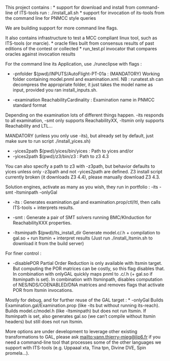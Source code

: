 This project contains :
* support for download and install from command-line of ITS-tools run : ./install_all.sh
* support for invocation of its-tools from the command line for PNMCC style queries

We are building support for more command line flags.

It also contains infrastructure to test a MCC compliant linux tool, such as ITS-tools (or marcie).
* oracle files built from consensus results of past editions of the contest or collected
* run_test.pl invocator that compares oracles against invocation results

For the command line its Application, use ./runeclipse with flags :



* -pnfolder $(pwd)/INPUTS/AutoFlight-PT-01a  : (MANDATORY) Working folder containing model.pnml and examination.xml. 
NB : runatest.sh can decompress the appropriate folder, it just takes the model name as input, provided you ran install_inputs.sh.

* -examination ReachabilityCardinality : Examination name in PNMCC standard format

Depending on the examination lots of different things happen. 
-its responds to all examination, -smt only supports ReachabilityXX, -ltsmin only supports Reachability and LTL... 

MANDATORY (unless you only use -its), but already set by default, just make sure to run script ./install_yices.sh)

* -yices2path $(pwd)/yices/bin/yices  : Path to yices 
and/or
* -yices2path $(pwd)/z3/bin/z3  : Path to z3 4.3

You can also specify a path to z3 with -z3path, but behavior defaults to yices unless only -z3path and not -yices2path are defined.
Z3 install script currently broken (it downloads Z3 4.4), please manually download Z3 4.3.

Solution engines, activate as many as you wish, they run in portfolio : -its -smt -ltsminpath -onlyGal

* -its : Generates examination.gal and examination.prop/ctl/ltl, then calls ITS-tools + interprets results.

* -smt : Generate a pair of SMT solvers running BMC/KInduction for ReachabilityXXX properties.

* -ltsminpath $(pwd)/lts_install_dir 
Generate model.c/.h + compilation to gal.so + run ltsmin + interpret results
(Just run ./install_ltsmin.sh to download it from the build server)

For finer control :

* -disablePOR
Partial Order Reduction is only available with ltsmin target. 
But computing the POR matrices can be costly, so this flag disables that.
In combination with onlyGAL quickly maps pnml to .c/.h (+ gal.so if ltsminpath is set).
In combination with ltsminpath, disables computation of NES/NDS/COENABLED/DNA matrices and removes flags that activate POR from ltsmin invocations.

Mostly for debug, and for further reuse of the GAL target : 
* -onlyGal
Builds Examination.gal/Examination.prop (like -its but without running its-reach).
Builds model.c/model.h (like -ltsminpath) but does not run ltsmin.
If ltsminpath is set, also generates gal.so (we can't compile without ltsmin headers) but still does not run ltsmin.

More options are under development to leverage other existing transformations to GAL, please ask <mailto:yann.thierry-mieg@lip6.fr> if you
 need a command-line tool that processes some of the other languages we support with ITS-tools (e.g. Uppaaal xta, Tina tpn, Divine DVE, Spin promela...).
